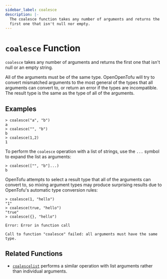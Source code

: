 ```yaml
---
sidebar_label: coalesce
description: |-
  The coalesce function takes any number of arguments and returns the
  first one that isn't null nor empty.
---
```


# `coalesce` Function

`coalesce` takes any number of arguments and returns the first one
that isn't null or an empty string.

All of the arguments must be of the same type. OpenOpenTofu will try to
convert mismatched arguments to the most general of the types that all
arguments can convert to, or return an error if the types are incompatible.
The result type is the same as the type of all of the arguments.

## Examples

```
> coalesce("a", "b")
a
> coalesce("", "b")
b
> coalesce(1,2)
1
```

To perform the `coalesce` operation with a list of strings, use the `...`
symbol to expand the list as arguments:

```
> coalesce(["", "b"]...)
b
```

OpenTofu attempts to select a result type that all of the arguments can
convert to, so mixing argument types may produce surprising results due to
OpenTofu's automatic type conversion rules:

```
> coalesce(1, "hello")
"1"
> coalesce(true, "hello")
"true"
> coalesce({}, "hello")

Error: Error in function call

Call to function "coalesce" failed: all arguments must have the same type.
```

## Related Functions

* [`coalescelist`](/docs/language/functions/coalescelist) performs a similar operation with
  list arguments rather than individual arguments.
